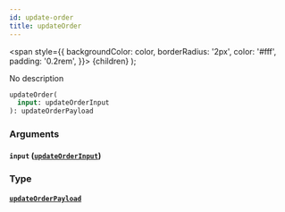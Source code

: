 ```yaml
---
id: update-order
title: updateOrder
---
```


<span
style={{
      backgroundColor: color,
      borderRadius: '2px',
      color: '#fff',
      padding: '0.2rem',
    }}>
{children}
</span>
);

No description

```graphql
updateOrder(
  input: updateOrderInput
): updateOrderPayload

```

### Arguments

#### `input` ([`updateOrderInput`](/v1/inputs/update-order-input))

### Type

#### [`updateOrderPayload`](/v1/objects/update-order-payload)

